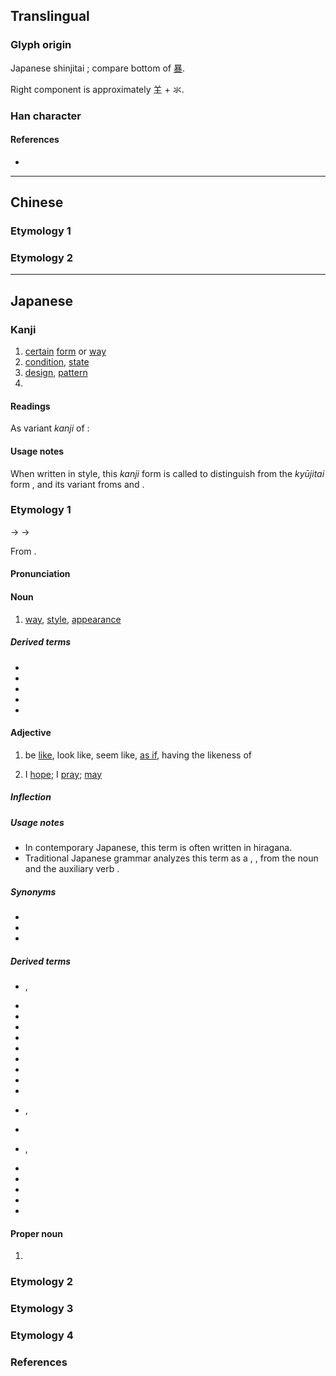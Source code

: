 {{also|樣|样}}
{{character info}}
==Translingual==
{{Han simplified forms|樣|様|样}}

===Glyph origin===
Japanese shinjitai {{Han simp|樣|f=羕|t=𣴎}}; compare bottom of [[暴]].

Right component is approximately 𦍌 + 氺.
<!--
Right component is approximately 羊 + 水, but this is misleading. The composition is more similar to [[隶]]: there is a single vertical stroke (not two separate characters), and the bottom left component is drawn as two strokes, as in [[冫]], not one stroke, as in the left side of 水.
-->

===Han character===
{{Han char|rn=75|rad=木|as=10|sn=14|four=|canj=DTGE,XDTGE|ids=⿰木𣴎}}

====References====
* {{Han ref|kx=0546.251|dkj=15352|hdz=21284.061|uh=69D8|ud=27096}}

----

==Chinese==

===Etymology 1===
{{zh-see|樣|v}}

===Etymology 2===
{{zh-see|橡|v}}

----

==Japanese==
{{ja-kanji forms|様|樣}}

===Kanji===
{{ja-kanji|grade=3|rs=木10|kyu=樣}}

# [[certain]] [[form]] or [[way]]
# [[condition]], [[state]]
# [[design]], [[pattern]]
# {{n-g|indicates [[humble]]ness or [[polite]]ness}}

====Readings====
{{ja-readings
|goon=よう<やう
|kanon=よう<やう
|kun=さま-
}}
As variant ''kanji'' of {{ja-l|橡}}:
{{ja-readings
|goon=ぞう<ざう
|kanon=しょう<しやう
|kun=くぬぎ-, とち-
}}

====Usage notes====
When written in {{m|ja|草体|tr=sōtai||highly-[[cursive]]}} style, this ''kanji'' form is called {{m|ja|平様|tr=hira-zama|lit=[[common]] [[form]]}} to distinguish from the ''kyūjitai'' form {{m|ja|永様|tr=ei-sama|lit={{ja-l|永}}-form}}, and its variant froms {{m|ja|次様|tr=tsugi-zama|pos=for {{ja-l|檨}}|lit={{ja-l|次}}-form}} and {{m|ja|美様|tr=bi-zama|pos=for {{ja-l|𣖙}}|lit={{ja-l|美}}-form}}.

===Etymology 1===
{{ja-kanjitab|yomi=o|よう}}

{{IPAchar|/jɨau/}} → {{IPAchar|/jɔː/}} → {{IPAchar|/joː/}}

From {{der|ja|ltc|sort=よう|-}} {{ltc-l|樣}}.

====Pronunciation====
{{ja-pron|yomi=o|よう|acc=1|acc_ref=DJR}}

====Noun====
{{ja-noun|よう|hhira=やう|kyu=樣}}

# [[way]], [[style]], [[appearance]]

=====Derived terms=====
{{der-top}}
* {{ja-r|様%式|よう%しき}}
* {{ja-r|様%子|よう%す}}
* {{ja-r|様%相|よう%そう}}
* {{ja-r|様%態|よう%たい}}
* {{ja-r|模%様|も%よう}}
{{der-bottom}}

====Adjective====
{{ja-adj|よう|infl=na|hhira=やう|kyu=樣}}

# be [[like]], look like, seem like, [[as if]], having the likeness of
#: {{ja-usex|まるで夢を見ている'''様'''だ。|^まる で ゆめ を みて いる '''よう''' だ。|It felt '''as if''' I were dreaming.}}
#: {{ja-usex|あの 野%郎 の 筋%肉 は アーノルド・シュワルツェネッガー の '''よう''' ね|^あの や%ろう の きん%にく は ^アーノルド・^シュワルツェネッガー の '''よう''' ね|That dude's muscles are like Arnold Schwarzenegger}}
#: {{ja-usex|火 の ついた 蝶 の '''ように''' ひととき だけ 輝き|^ひ の ついた ちょう の '''よう に''' ひととき だけ かがやき|Briefly radiate like a butterfly attracted to fire}}
# {{lb|ja|as {{m|ja|様に|tr=yō ni}}}} I [[hope]]; I [[pray]]; [[may]]
#: {{ja-usex|成%功します'''ように'''。|せい%こう します '''よう に'''。|'''I wish''' [myself/you] success.}}

=====Inflection=====
{{ja-na|よう}}

=====Usage notes=====
* In contemporary Japanese, this term is often written in hiragana.
* Traditional Japanese grammar analyzes this term as a {{m|ja|助動詞|tr=jodōshi||auxiliary verb}}, {{m|ja|ようだ|tr=yō da}}, from the noun {{m|ja|様|tr=yō}} and the auxiliary verb {{m|ja|だ}}.

=====Synonyms=====
* {{ja-r|みたい}}
* {{ja-r|らしい}}
* {{ja-r|っぽい}}

=====Derived terms=====
{{der-top}}
* {{ja-r|様%々|よう%よう|rom=-}}, {{ja-r|様%様|よう%よう}}
* {{ja-r|よう だ}}
* {{ja-r|異%様|い%よう}}
* {{ja-r|如%何%様|い%か%よう}}
* {{ja-r|一%様|いち%よう}}
* {{ja-r|今%様|いま%よう}}
* {{ja-r|大%様|おお%よう}}
* {{ja-r|各%様|かく%よう}}
* {{ja-r|唐%様|から%よう}}
* {{ja-r|異%様|こと%よう}}
* {{ja-r|左%様|さ%よう|rom=-}}, {{ja-r|然%様|さ%よう}}
* {{ja-r|多%様|た%よう}}
* {{ja-r|体%様|たい%よう|rom=-}}, {{ja-r|態%様|たい%よう}}
* {{ja-r|同%様|どう%よう}}
* {{ja-r|何%様|なに%よう}}
* {{ja-r|一%様|ひと%よう}}
* {{ja-r|文%様|もん%よう}}
* {{ja-r|和%様|わ%よう}}
{{der-bottom}}

====Proper noun====
{{ja-pos|proper|よう|hhira=やう|kyu=樣}}

# {{given name|ja|female|sort=よう}}

===Etymology 2===
{{ja-kanjitab|yomi=k|さま}}
{{ja-see|さま}}

===Etymology 3===
{{ja-kanjitab|yomi=k|さま|k1=ざま|r=y}}
{{ja-see|ざま}}

===Etymology 4===
{{ja-kanjitab|ちゃま|yomi=irr}}
{{ja-see|ちゃま}}

===References===
<references/>